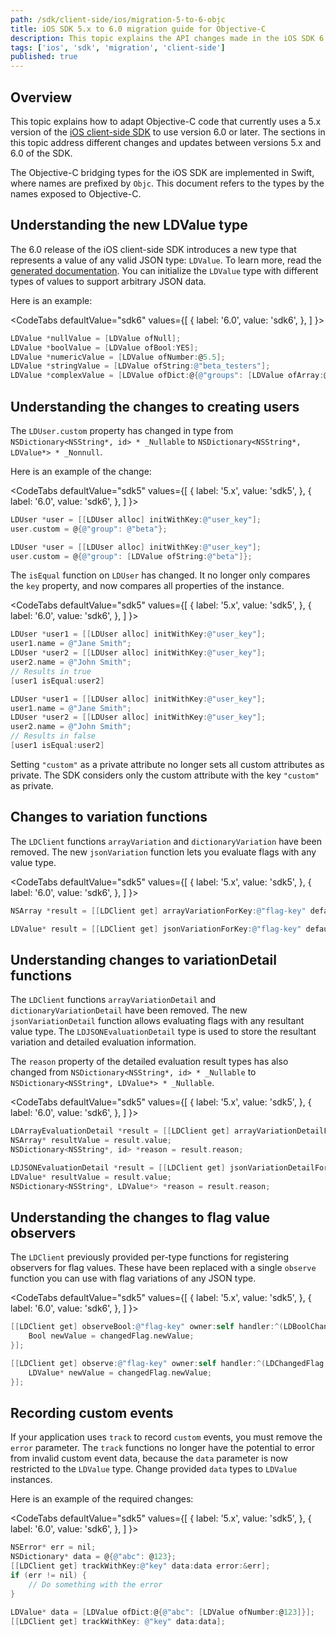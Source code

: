 ```yaml
---
path: /sdk/client-side/ios/migration-5-to-6-objc
title: iOS SDK 5.x to 6.0 migration guide for Objective-C
description: This topic explains the API changes made in the iOS SDK 6 release and how to migrate to that version.
tags: ['ios', 'sdk', 'migration', 'client-side']
published: true
---
```


## Overview

This topic explains how to adapt Objective-C code that currently uses a 5.x version of the [iOS client-side SDK](/sdk/client-side/ios) to use version 6.0 or later. The sections in this topic address different changes and updates between versions 5.x and 6.0 of the SDK.

The Objective-C bridging types for the iOS SDK are implemented in Swift, where names are prefixed by `Objc`. This document refers to the types by the names exposed to Objective-C.

## Understanding the new LDValue type

The 6.0 release of the iOS client-side SDK introduces a new type that represents a value of any valid JSON type: `LDValue`. To learn more, read the [generated documentation](https://launchdarkly.github.io/ios-client-sdk/Classes/ObjcLDValue.html). You can initialize the `LDValue` type with different types of values to support arbitrary JSON data. 

Here is an example:

<CodeTabs
  defaultValue="sdk6"
  values={[
    { label: '6.0', value: 'sdk6', },
  ]
}>
<CodeTabItem value="sdk6">

```objectivec
LDValue *nullValue = [LDValue ofNull];
LDValue *boolValue = [LDValue ofBool:YES];
LDValue *numericValue = [LDValue ofNumber:@5.5];
LDValue *stringValue = [LDValue ofString:@"beta_testers"];
LDValue *complexValue = [LDValue ofDict:@{@"groups": [LDValue ofArray:@[[LDValue ofBool:YES]]]}];
```

</CodeTabItem>
</CodeTabs>

## Understanding the changes to creating users

The `LDUser.custom` property has changed in type from `NSDictionary<NSString*, id> * _Nullable` to `NSDictionary<NSString*, LDValue*> * _Nonnull`.

Here is an example of the change:

<CodeTabs
  defaultValue="sdk5"
  values={[
    { label: '5.x', value: 'sdk5', },
    { label: '6.0', value: 'sdk6', },
  ]
}>
<CodeTabItem value="sdk5">

```objectivec
LDUser *user = [[LDUser alloc] initWithKey:@"user_key"];
user.custom = @{@"group": @"beta"};
```

</CodeTabItem>
<CodeTabItem value="sdk6">

```objectivec
LDUser *user = [[LDUser alloc] initWithKey:@"user_key"];
user.custom = @{@"group": [LDValue ofString:@"beta"]};
```

</CodeTabItem>
</CodeTabs>

The `isEqual` function on `LDUser` has changed. It no longer only compares the `key` property, and now compares all properties of the instance.

<CodeTabs
  defaultValue="sdk5"
  values={[
    { label: '5.x', value: 'sdk5', },
    { label: '6.0', value: 'sdk6', },
  ]
}>
<CodeTabItem value="sdk5">

```objectivec
LDUser *user1 = [[LDUser alloc] initWithKey:@"user_key"];
user1.name = @"Jane Smith";
LDUser *user2 = [[LDUser alloc] initWithKey:@"user_key"];
user2.name = @"John Smith";
// Results in true
[user1 isEqual:user2]
```

</CodeTabItem>
<CodeTabItem value="sdk6">

```objectivec
LDUser *user1 = [[LDUser alloc] initWithKey:@"user_key"];
user1.name = @"Jane Smith";
LDUser *user2 = [[LDUser alloc] initWithKey:@"user_key"];
user2.name = @"John Smith";
// Results in false
[user1 isEqual:user2]
```

</CodeTabItem>
</CodeTabs>

Setting `"custom"` as a private attribute no longer sets all custom attributes as private. The SDK considers only the custom attribute with the key `"custom"` as private.

## Changes to variation functions

The `LDClient` functions `arrayVariation` and `dictionaryVariation` have been removed. The new `jsonVariation` function lets you evaluate flags with any value type.

<CodeTabs
  defaultValue="sdk5"
  values={[
    { label: '5.x', value: 'sdk5', },
    { label: '6.0', value: 'sdk6', },
  ]
}>
<CodeTabItem value="sdk5">

```objectivec
NSArray *result = [[LDClient get] arrayVariationForKey:@"flag-key" defaultValue:@[]];
```

</CodeTabItem>
<CodeTabItem value="sdk6">

```objectivec
LDValue* result = [[LDClient get] jsonVariationForKey:@"flag-key" defaultValue:[LDValue ofArray:@[]]];
```

</CodeTabItem>
</CodeTabs>

## Understanding changes to variationDetail functions

The `LDClient` functions `arrayVariationDetail` and `dictionaryVariationDetail` have been removed. The new `jsonVariationDetail` function allows evaluating flags with any resultant value type. The `LDJSONEvaluationDetail` type is used to store the resultant variation and detailed evaluation information. 

The `reason` property of the detailed evaluation result types has also changed from `NSDictionary<NSString*, id> * _Nullable` to `NSDictionary<NSString*, LDValue*> * _Nullable`.

<CodeTabs
  defaultValue="sdk5"
  values={[
    { label: '5.x', value: 'sdk5', },
    { label: '6.0', value: 'sdk6', },
  ]
}>
<CodeTabItem value="sdk5">

```objectivec
LDArrayEvaluationDetail *result = [[LDClient get] arrayVariationDetailForKey:@"flag-key" defaultValue:@[]];
NSArray* resultValue = result.value;
NSDictionary<NSString*, id> *reason = result.reason;
```

</CodeTabItem>
<CodeTabItem value="sdk6">

```objectivec
LDJSONEvaluationDetail *result = [[LDClient get] jsonVariationDetailForKey:@"flag-key" defaultValue:[LDValue ofArray:@[]]];
LDValue* resultValue = result.value;
NSDictionary<NSString*, LDValue*> *reason = result.reason;
```

</CodeTabItem>
</CodeTabs>

## Understanding the changes to flag value observers

The `LDClient` previously provided per-type functions for registering observers for flag values. These have been replaced with a single `observe` function you can use with flag variations of any JSON type.

<CodeTabs
  defaultValue="sdk5"
  values={[
    { label: '5.x', value: 'sdk5', },
    { label: '6.0', value: 'sdk6', },
  ]
}>
<CodeTabItem value="sdk5">

```objectivec
[[LDClient get] observeBool:@"flag-key" owner:self handler:^(LDBoolChangedFlag * _Nonnull changedFlag) {
    Bool newValue = changedFlag.newValue;
}];
```

</CodeTabItem>
<CodeTabItem value="sdk6">

```objectivec
[[LDClient get] observe:@"flag-key" owner:self handler:^(LDChangedFlag * _Nonnull changedFlag) {
    LDValue* newValue = changedFlag.newValue;
}];
```

</CodeTabItem>
</CodeTabs>

## Recording custom events

If your application uses `track` to record `custom` events, you must remove the `error` parameter. The `track` functions no longer have the potential to error from invalid custom event data, because the `data` parameter is now restricted to the `LDValue` type. Change provided `data` types to `LDValue` instances.

Here is an example of the required changes:

<CodeTabs
  defaultValue="sdk5"
  values={[
    { label: '5.x', value: 'sdk5', },
    { label: '6.0', value: 'sdk6', },
  ]
}>
<CodeTabItem value="sdk5">

```objectivec
NSError* err = nil;
NSDictionary* data = @{@"abc": @123};
[[LDClient get] trackWithKey:@"key" data:data error:&err];
if (err != nil) {
    // Do something with the error
}
```

</CodeTabItem>
<CodeTabItem value="sdk6">

```objectivec
LDValue* data = [LDValue ofDict:@{@"abc": [LDValue ofNumber:@123]}];
[[LDClient get] trackWithKey: @"key" data:data];
```

</CodeTabItem>
</CodeTabs>
